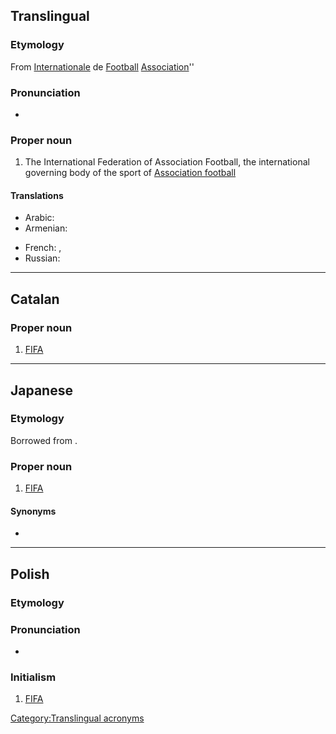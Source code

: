 {{also|fifa|Fifa|fi fa|fi. fa.}}
==Translingual==
{{wikipedia}}

===Etymology===
From {{der|mul|fr|fédération|Fédération}} [[international|Internationale]] de [[football#French|Football]] [[association#French|Association]]''

===Pronunciation===
* {{a|English}} {{IPA|/ˈfiːfə/|lang=mul}}

===Proper noun===
{{mul-proper noun}}

# {{lb|mul|football}} The International Federation of Association Football, the international governing body of the sport of [[association football|Association football]]

====Translations====
{{trans-top|the International Federation of Association Football}}
* Arabic: {{t|ar|فِيفَا}}
* Armenian: {{t|hy|ՖԻՖԱ}}
{{trans-mid}}
* French: {{t+|fr|FIFA}}, {{t|fr|Fédération Internationale de Football Association}}
* Russian: {{t+|ru|ФИФА́}}
{{trans-bottom}}

[[Category:Translingual acronyms]]

----

==Catalan==

===Proper noun===
{{ca-proper noun|f}}

# [[FIFA]]

----

==Japanese==

===Etymology===
Borrowed from {{bor|ja|fr|FIFA}}.

===Proper noun===
{{ja-pos|proper|フィーファ}}

# [[FIFA]]

====Synonyms====
* {{ja-r|国際サッカー連盟|^こく%さい ^サッカー ^れん%めい}}

{{topics|ja|Organizations}}

----

==Polish==

===Etymology===
{{der|pl|en|FIFA}}

===Pronunciation===
* {{IPA|/ˈfifa/|lang=pl}}

===Initialism===
{{rfc-header|Initialism}}
{{head|pl|initialism|g=f}}

# [[#English|FIFA]]